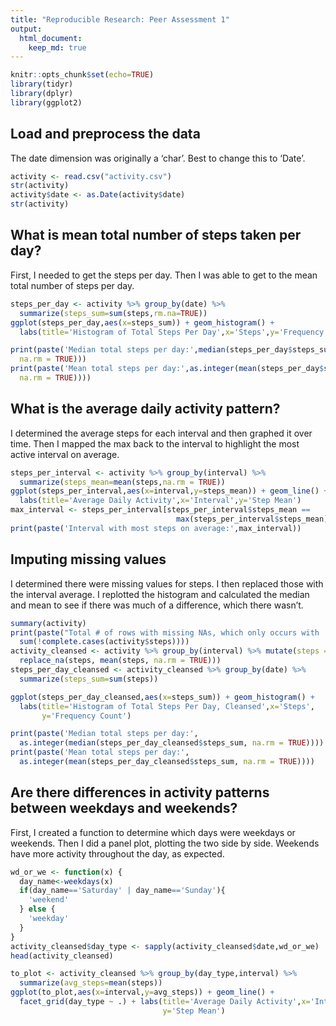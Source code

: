```yaml
---
title: "Reproducible Research: Peer Assessment 1"
output: 
  html_document:
    keep_md: true
---
```

```r
knitr::opts_chunk$set(echo=TRUE)
library(tidyr)
library(dplyr)
library(ggplot2)
```

## Load and preprocess the data
The date dimension was originally a 'char'. Best to change this to 'Date'.

```r
activity <- read.csv("activity.csv")
str(activity)
activity$date <- as.Date(activity$date)
str(activity)
```

## What is mean total number of steps taken per day?
First, I needed to get the steps per day. Then I was able to get to the mean total number of steps per day.

```r
steps_per_day <- activity %>% group_by(date) %>% 
  summarize(steps_sum=sum(steps,rm.na=TRUE))
ggplot(steps_per_day,aes(x=steps_sum)) + geom_histogram() + 
  labs(title='Histogram of Total Steps Per Day',x='Steps',y='Frequency Count')

print(paste('Median total steps per day:',median(steps_per_day$steps_sum, 
  na.rm = TRUE)))
print(paste('Mean total steps per day:',as.integer(mean(steps_per_day$steps_sum, 
  na.rm = TRUE))))
```

## What is the average daily activity pattern?
I determined the average steps for each interval and then graphed it over time. Then I mapped the max back to the interval to highlight the most active interval on average.

```r
steps_per_interval <- activity %>% group_by(interval) %>% 
  summarize(steps_mean=mean(steps,na.rm = TRUE))
ggplot(steps_per_interval,aes(x=interval,y=steps_mean)) + geom_line() + 
  labs(title='Average Daily Activity',x='Interval',y='Step Mean')
max_interval <- steps_per_interval[steps_per_interval$steps_mean == 
                                     max(steps_per_interval$steps_mean),]$interval
print(paste('Interval with most steps on average:',max_interval))
```

## Imputing missing values
I determined there were missing values for steps. I then replaced those with the interval average. I replotted the histogram and calculated the median and mean to see if there was much of a difference, which there wasn't.

```r
summary(activity)
print(paste("Total # of rows with missing NAs, which only occurs with 'steps': ",
  sum(!complete.cases(activity$steps))))
activity_cleansed <- activity %>% group_by(interval) %>% mutate(steps = 
  replace_na(steps, mean(steps, na.rm = TRUE)))
steps_per_day_cleansed <- activity_cleansed %>% group_by(date) %>% 
  summarize(steps_sum=sum(steps))

ggplot(steps_per_day_cleansed,aes(x=steps_sum)) + geom_histogram() + 
  labs(title='Histogram of Total Steps Per Day, Cleansed',x='Steps',
       y='Frequency Count')

print(paste('Median total steps per day:',
  as.integer(median(steps_per_day_cleansed$steps_sum, na.rm = TRUE))))
print(paste('Mean total steps per day:',
  as.integer(mean(steps_per_day_cleansed$steps_sum, na.rm = TRUE))))
```

## Are there differences in activity patterns between weekdays and weekends?
First, I created a function to determine which days were weekdays or weekends. Then I did a panel plot, plotting the two side by side. Weekends have more activity throughout the day, as expected.
```r
wd_or_we <- function(x) {
  day_name<-weekdays(x)
  if(day_name=='Saturday' | day_name=='Sunday'){
    'weekend'
  } else {
    'weekday'
  }
}
activity_cleansed$day_type <- sapply(activity_cleansed$date,wd_or_we)
head(activity_cleansed)

to_plot <- activity_cleansed %>% group_by(day_type,interval) %>% 
  summarize(avg_steps=mean(steps))
ggplot(to_plot,aes(x=interval,y=avg_steps)) + geom_line() + 
  facet_grid(day_type ~ .) + labs(title='Average Daily Activity',x='Interval',
                                  y='Step Mean')
```